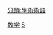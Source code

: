 {{Catnav|頁面分類|人类社会|知識|学科|数学}}
{{Catnav|頁面分類|人文學科|语言学|社會語言學|術語}}

[[Category:数学|]]
[[Category:專業術語|S]]
[[分類:學術術語|分類:學術術語]]